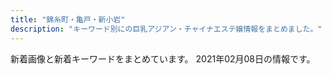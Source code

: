 ```yaml
---
title: "錦糸町・亀戸・新小岩"
description: "キーワード別にの巨乳アジアン・チャイナエステ嬢情報をまとめました。"
---
```


新着画像と新着キーワードをまとめています。
2021年02月08日の情報です。

<DmmAffiliateIns />
<KeywordTable
  shops={
    [
    {
        "station": "\u68ee\u4e0b\u99c5A4\u53e3",
        "img_links": [
            "http://ipidiw.com/relaxnomori/images/tt.jpg",
            "http://ipidiw.com/relaxnomori/user_data/00000019.jpg",
            "http://ipidiw.com/relaxnomori/user_data/00000020.jpg",
            "http://ipidiw.com/relaxnomori/images/tp.png",
            "http://ipidiw.com/relaxnomori/images/staff_t.jpg",
            "http://ipidiw.com/relaxnomori/images/news.jpg",
            "http://ipidiw.com/relaxnomori/images/rem.jpg",
            "http://ipidiw.com/relaxnomori/images/interior_t.jpg",
            "http://ipidiw.com/relaxnomori/user_data/00000018.jpg",
            "http://ipidiw.com/relaxnomori/user_data/00000017.jpg",
            "http://ipidiw.com/relaxnomori/images/interior.png",
            "http://ipidiw.com/relaxnomori/images/mobile.jpg"
        ],
        "url": "http://ipidiw.com/relaxnomori/",
        "name": "\u30ea\u30e9\u30c3\u30af\u30b9\u306e\u68ee",
        "keywords": {
            "86": 1,
            "90": 2,
            "93": 1
        }
    },
    {
        "station": "JR\u9326\u7cf8\u753a\u99c5\u5357\u53e3",
        "img_links": [
            "http://www.awawa-es.info/img/hjob.png",
            "http://www.awawa-es.info/p/4.jpg",
            "http://www.awawa-es.info/photo/202011/1604645058826879711.png",
            "http://www.awawa-es.info/photo/home/7151463551145.jpg",
            "http://www.awawa-es.info/img/h2.png",
            "http://www.awawa-es.info/img/images/sys_01.png",
            "http://www.awawa-es.info/img/acc.png",
            "http://www.awawa-es.info/img/images/sys_05.png",
            "http://www.awawa-es.info/img/bottom.jpg",
            "http://www.awawa-es.info/p/1.jpg",
            "http://www.awawa-es.info/photo/home/5241604645075.jpg",
            "http://www.awawa-es.info/img/i2.jpg",
            "http://www.awawa-es.info/img/images/sys_03.png",
            "http://www.awawa-es.info/img/hinfo.png",
            "http://www.awawa-es.info/photo/home/2391374197264.jpg",
            "http://www.awawa-es.info/p/cc.jpg",
            "http://www.awawa-es.info/p/aa.jpg",
            "http://www.awawa-es.info/img/h1.png",
            "http://www.awawa-es.info/photo/202002/1580956374749618033.jpg",
            "http://www.awawa-es.info/photo/home/3281580956380.jpg",
            "http://www.awawa-es.info/photo/201605/14635511391411412709.jpg",
            "http://www.awawa-es.info/img/return.png",
            "http://www.awawa-es.info/img/sd.png",
            "http://www.awawa-es.info/img/hsys.png",
            "http://www.awawa-es.info/img/h3.png",
            "http://www.awawa-es.info/photo/home/4051599894438.jpg",
            "http://www.awawa-es.info/img/s1.jpg",
            "http://www.awawa-es.info/img/images/sys_06.png",
            "http://www.awawa-es.info/img/tmp.jpg",
            "http://www.awawa-es.info/img/images/sys_02.png",
            "http://www.awawa-es.info/photo/home/4241374197436.jpg",
            "http://www.awawa-es.info/photo/201307/1374197215469380174.jpg",
            "http://www.awawa-es.info/img/rm.jpg",
            "http://www.awawa-es.info/photo/201307/13741973921454741938.jpg",
            "http://www.awawa-es.info/img/i1.jpg",
            "http://www.awawa-es.info/p/bb.jpg",
            "http://www.awawa-es.info/photo/202009/15998945321509738889.jpeg",
            "http://www.awawa-es.info/p/2.jpg",
            "http://www.awawa-es.info/photo/202009/15998944321424280736.jpeg",
            "http://www.awawa-es.info/img/hstaff.png",
            "http://www.awawa-es.info/img/images/sys_04.png",
            "http://www.awawa-es.info/img/s2.jpg",
            "http://www.awawa-es.info/p/3.jpg"
        ],
        "name": "\u3042\u308f\u308f",
        "keywords": {
            "85": 4,
            "89": 4,
            "87": 4,
            "C": 2,
            "D": 8
        },
        "url": "http://www.awawa-es.info/"
    },
    {
        "url": "http://y-rlx.net/",
        "name": "\u7f8e\u697d",
        "img_links": [
            "http://y-rlx.net/images/index_06.png",
            "http://y-rlx.net/girl/05.jpg",
            "http://y-rlx.net/girl/010a.jpg",
            "http://y-rlx.net/girl/03.jpg",
            "http://y-rlx.net/girl/01.jpg",
            "http://y-rlx.net/images/info.png",
            "http://y-rlx.net/images/rec_16.jpg",
            "http://y-rlx.net/girl/08.jpg",
            "http://y-rlx.net/images/acc_tit03.jpg",
            "http://y-rlx.net/girl/p01.jpg",
            "http://y-rlx.net/images/index_14.png",
            "http://y-rlx.net/images/02.png",
            "http://y-rlx.net/images/rec.jpg",
            "http://y-rlx.net/images/index_02.png",
            "http://y-rlx.net/girl/02.jpg",
            "http://y-rlx.net/images/index_09.jpg",
            "http://y-rlx.net/girl/09.jpg",
            "http://y-rlx.net/images/index_07.png",
            "http://y-rlx.net/images/01.png",
            "http://y-rlx.net/images/index_21.jpg",
            "http://y-rlx.net/images/index_13.jpg",
            "http://y-rlx.net/girl/07a.jpg",
            "http://y-rlx.net/girl/07.jpg",
            "http://y-rlx.net/girl/09a.jpg",
            "http://y-rlx.net/images/index_08.jpg",
            "http://y-rlx.net/images/03.png",
            "http://y-rlx.net/images/index_23.jpg",
            "http://y-rlx.net/girl/010.jpg",
            "http://y-rlx.net/girl/05a.jpg",
            "http://y-rlx.net/images/rex_16.jpg",
            "http://y-rlx.net/images/acc_tit01.jpg",
            "http://y-rlx.net/images/sys_16.jpg",
            "http://y-rlx.net/images/acc_16.jpg",
            "http://y-rlx.net/girl/03a.jpg",
            "http://y-rlx.net/images/line.jpg",
            "http://y-rlx.net/images/index_11.jpg",
            "http://y-rlx.net/images/index_10.jpg",
            "http://y-rlx.net/girl/00.jpg",
            "http://y-rlx.net/girl/06.jpg",
            "http://y-rlx.net/images/sys.jpg",
            "http://y-rlx.net/images/index_12.jpg",
            "http://y-rlx.net/images/index_19.png",
            "http://y-rlx.net/images/index_04.png",
            "http://y-rlx.net/images/staff_16.jpg",
            "http://y-rlx.net/images/acc_tit.jpg",
            "http://y-rlx.net/images/index_16.png"
        ],
        "keywords": {
            "89": 1,
            "87": 1,
            "92": 1,
            "90": 1,
            "85": 1,
            "95": 2,
            "86": 2
        },
        "station": "JR\u65b0\u5c0f\u5ca9\u99c5\u5357\u53e3"
    },
    {
        "url": "http://nanaesute.pw/",
        "station": "JR\u9326\u7cf8\u753a\u99c5",
        "name": "\u306a\u306a",
        "img_links": [
            "http://nanaesute.pw/images/g3.jpg",
            "http://nanaesute.pw/images/top_bn2.jpg",
            "http://nanaesute.pw/images/top.png",
            "http://nanaesute.pw/images/top_bn1.jpg",
            "http://nanaesute.pw/images/g1.jpg",
            "http://nanaesute.pw/images/side3.png",
            "http://nanaesute.pw/images/flash1.jpg",
            "http://nanaesute.pw/images/flash.jpg"
        ],
        "keywords": {
            "C": 7
        }
    },
    {
        "name": "Angel\u2019s Smile",
        "keywords": {},
        "station": "JR\u5c0f\u5ca9\u99c5\u5357\u53e3",
        "img_links": [
            "http://www.hu-wa.work/img/kaori1.jpg",
            "http://www.hu-wa.work/images/4.png",
            "http://www.hu-wa.work/staff/yuna.jpg",
            "http://www.hu-wa.work/images/6.png",
            "http://www.hu-wa.work/staff/ayumi.jpg",
            "http://www.hu-wa.work/staff/maya.jpg",
            "http://www.hu-wa.work/img/maya1.jpg",
            "http://www.hu-wa.work/images/tel.jpg",
            "http://www.hu-wa.work/images/head.jpg",
            "http://www.hu-wa.work/images/staff_t.jpg",
            "http://www.hu-wa.work/images/sys.png",
            "http://www.hu-wa.work/staff/kaori.jpg",
            "http://www.hu-wa.work/images/3.png",
            "http://www.hu-wa.work/img/ayumi1.jpg",
            "http://www.hu-wa.work/images/int1.png",
            "http://www.hu-wa.work/staff/miki.jpg",
            "http://www.hu-wa.work/images/2.png",
            "http://www.hu-wa.work/images/news.png",
            "http://www.hu-wa.work/images/ta.jpg",
            "http://www.hu-wa.work/images/int2.png",
            "http://www.hu-wa.work/img/miki1.jpg",
            "http://www.hu-wa.work/images/5.png",
            "http://www.hu-wa.work/img/yuna1.jpg",
            "http://www.hu-wa.work/images/interior_t.jpg",
            "http://www.hu-wa.work/images/1.png",
            "http://www.hu-wa.work/images/s1.png",
            "http://www.hu-wa.work/staff/miho.jpg",
            "http://www.hu-wa.work/img/miho1.jpg"
        ],
        "url": "http://www.hu-wa.work/"
    },
    {
        "url": "http://www.o-miyabi.com/",
        "img_links": [
            "http://www.o-miyabi.com/s/uploads/03.jpg",
            "http://www.o-miyabi.com/s/uploads/06.jpg",
            "http://www.o-miyabi.com/s/image/nav_top.png",
            "http://www.o-miyabi.com/images/index_09.jpg",
            "http://www.o-miyabi.com/images/upload/thumb/04d21d82d11bc049.jpg",
            "http://www.o-miyabi.com/s/image/nav_manga.png",
            "http://www.o-miyabi.com/images/index_18.jpg",
            "http://www.o-miyabi.com/images/upload/thumb/1a8371be7358f1df.jpg",
            "http://www.o-miyabi.com/images/index_10.jpg",
            "http://www.o-miyabi.com/images/index_07.jpg",
            "http://www.o-miyabi.com/images/upload/thumb/0dc07af1006255fa.jpg",
            "http://www.o-miyabi.com/images/upload/thumb/51d074f8f9cdb905.jpg",
            "http://www.o-miyabi.com/images/rec_09.jpg",
            "http://www.o-miyabi.com/s/images/pc.png",
            "http://www.o-miyabi.com/s/images/iphone.png",
            "http://www.o-miyabi.com/s/uploads/08.jpg",
            "http://www.o-miyabi.com/s/uploads/04.jpg",
            "http://www.o-miyabi.com/images/rec.jpg",
            "http://www.o-miyabi.com/s/images/slider/1.jpg",
            "http://www.o-miyabi.com/s/images/slider/next.png",
            "http://www.o-miyabi.com/images/upload/thumb/57af63e7ff71466b.jpg",
            "http://www.o-miyabi.com/images/index_14.jpg",
            "http://www.o-miyabi.com/images/index_16.jpg",
            "http://www.o-miyabi.com/s/image/nav_cast.png",
            "http://www.o-miyabi.com/s/images/service_07.png",
            "http://www.o-miyabi.com/s/images/service_01.png",
            "http://www.o-miyabi.com/s/images/t3.jpg",
            "http://www.o-miyabi.com/images/info.jpg",
            "http://www.o-miyabi.com/images/info_09.jpg",
            "http://www.o-miyabi.com/s/uploads/07.jpg",
            "http://www.o-miyabi.com/images/index_03.jpg",
            "http://www.o-miyabi.com/images/index_05.jpg",
            "http://www.o-miyabi.com/s/image/nav_sys.png",
            "http://www.o-miyabi.com/images/upload/thumb/6fceb6aef71115ac.jpg",
            "http://www.o-miyabi.com/s/image/nav_topics.png",
            "http://www.o-miyabi.com/images/upload/thumb/e12bb065f2380463.jpg",
            "http://www.o-miyabi.com/images/upload/thumb/301c9a35b11a384f.jpg",
            "http://www.o-miyabi.com/s/images/slider/prev.png",
            "http://www.o-miyabi.com/s/uploads/01.jpg",
            "http://www.o-miyabi.com/s/uploads/02.jpg",
            "http://www.o-miyabi.com/images/upload/thumb/db15ea2226867103.jpg",
            "http://www.o-miyabi.com/s/images/top_2.jpg",
            "http://www.o-miyabi.com/images/info_02.jpg",
            "http://www.o-miyabi.com/images/index_01.jpg",
            "http://www.o-miyabi.com/images/upload/thumb/6d7987cae648e809.jpg",
            "http://www.o-miyabi.com/images/upload/thumb/928147996b3538a2.jpg",
            "http://www.o-miyabi.com/girl/01.jpg",
            "http://www.o-miyabi.com/images/staff_09.jpg",
            "http://www.o-miyabi.com/s/images/slider/2.jpg",
            "http://www.o-miyabi.com/images/index_02.jpg",
            "http://www.o-miyabi.com/images/index_19.jpg",
            "http://www.o-miyabi.com/images/index_04.jpg",
            "http://www.o-miyabi.com/s/images/okubokomachi.jpg",
            "http://www.o-miyabi.com/images/upload/thumb/7713de024ddc43e7.jpg",
            "http://www.o-miyabi.com/s/images/service_03.png",
            "http://www.o-miyabi.com/images/upload/thumb/0981f77ac0a1e07f.jpg",
            "http://www.o-miyabi.com/s/images/t2.jpg",
            "http://www.o-miyabi.com/images/upload/thumb/72ffa1fb925d394b.jpg",
            "http://www.o-miyabi.com/s/images/t1.jpg",
            "http://www.o-miyabi.com/s/image/nav_hotel.png",
            "http://www.o-miyabi.com/images/movie_09.jpg",
            "http://www.o-miyabi.com/s/images/slider/3.jpg",
            "http://www.o-miyabi.com/images/index_13.jpg",
            "http://www.o-miyabi.com/s/images/tel.png",
            "http://www.o-miyabi.com/images/index_06.jpg"
        ],
        "keywords": {
            "C": 12,
            "85": 4,
            "86": 2,
            "98": 2,
            "D": 4,
            "H": 2,
            "89": 6,
            "84": 2
        },
        "station": "JR\u65b0\u5c0f\u5ca9\u99c5\u5357\u53e3",
        "name": "\u96c5\u82b3"
    },
    {
        "url": "http://k-akasuri.xyz/",
        "station": "JR\u4e80\u6238\u99c5\u5317\u53e3",
        "img_links": [
            "http://k-akasuri.xyz/images/sys_10.jpg",
            "http://k-akasuri.xyz/images/rec_10.jpg",
            "http://k-akasuri.xyz/girl/00.jpg",
            "http://k-akasuri.xyz/girl/03.jpg",
            "http://k-akasuri.xyz/images/index_05.jpg",
            "http://k-akasuri.xyz/images/index_02.jpg",
            "http://k-akasuri.xyz/images/index_07.jpg",
            "http://k-akasuri.xyz/girl/04.jpg",
            "http://k-akasuri.xyz/images/nei_13.jpg",
            "http://k-akasuri.xyz/girl/02.jpg",
            "http://k-akasuri.xyz/images/line.jpg",
            "http://k-akasuri.xyz/images/index_01.jpg",
            "http://k-akasuri.xyz/images/acc_10.jpg",
            "http://k-akasuri.xyz/images/index_09.jpg",
            "http://k-akasuri.xyz/images/index_13.jpg",
            "http://k-akasuri.xyz/images/sys.jpg",
            "http://k-akasuri.xyz/images/info_10.jpg",
            "http://k-akasuri.xyz/images/index_04.jpg",
            "http://k-akasuri.xyz/images/staff_10.jpg",
            "http://k-akasuri.xyz/images/index_08.jpg",
            "http://k-akasuri.xyz/girl/01.jpg",
            "http://k-akasuri.xyz/images/index_06.jpg",
            "http://k-akasuri.xyz/images/index_03.jpg",
            "http://k-akasuri.xyz/images/acc_11.jpg",
            "http://k-akasuri.xyz/images/rec.jpg"
        ],
        "name": "\u97d3\u56fd\u30a2\u30ab\u30b9\u30ea",
        "keywords": {
            "C": 1,
            "89": 1,
            "87": 1,
            "D": 3,
            "88": 2
        }
    },
    {
        "url": "http://yukinosakura.tyo.cm/",
        "name": "\u685c\u82b1",
        "img_links": [
            "http://yukinosakura.tyo.cm/images/mobile.jpg",
            "http://yukinosakura.a2.webnavi.work/upload/sites/72/2020/04/2020040708052353.jpg",
            "http://yukinosakura.a2.webnavi.work/upload/sites/72/2020/04/2020040708052456.jpg",
            "http://yukinosakura.tyo.cm/images/room4.jpg",
            "http://yukinosakura.a2.webnavi.work/upload/sites/72/2020/04/2020040708052434.jpg",
            "http://yukinosakura.tyo.cm/images/room2.jpg",
            "http://yukinosakura.tyo.cm/images/room3.jpg",
            "http://yukinosakura.tyo.cm/images/s_shedule.jpg",
            "http://yukinosakura.tyo.cm/images/room1.jpg",
            "http://yukinosakura.tyo.cm/images/top.jpg",
            "http://yukinosakura.tyo.cm/images/s_staff.jpg",
            "http://yukinosakura.tyo.cm/images/s_news.jpg",
            "http://yukinosakura.a2.webnavi.work/upload/sites/72/2020/04/2020040708052241.jpg",
            "http://yukinosakura.a2.webnavi.work/upload/sites/72/2020/04/2020040708052118.jpg"
        ],
        "station": "JR\u4e80\u6238\u99c5\u5317\u53e3",
        "keywords": {
            "83": 6,
            "D": 24,
            "85": 12,
            "C": 18,
            "86": 12
        }
    },
    {
        "url": "http://aria.tokyo-relaxtime.asia/",
        "station": "JR\u5c0f\u5ca9\u99c5\u5317\u53e3",
        "name": "Aria\uff5e\u30a2\u30ea\u30a2\uff5e",
        "img_links": [
            "http://aria.tokyo-relaxtime.asia/img/cast/nana-02.jpg",
            "http://aria.tokyo-relaxtime.asia/img/cast/rina-01.jpg",
            "http://aria.tokyo-relaxtime.asia/img/cast/yuri-04.jpg",
            "http://aria.tokyo-relaxtime.asia/img/cast/risa-02.jpg",
            "http://aria.tokyo-relaxtime.asia/img/cast/yumi-01.jpg",
            "http://aria.tokyo-relaxtime.asia/img/cast/nana-03.jpg",
            "http://aria.tokyo-relaxtime.asia/img/cast/yuri-03.jpg",
            "http://aria.tokyo-relaxtime.asia/img/cast/yuri-01.jpg",
            "http://aria.tokyo-relaxtime.asia/img/cast/risa-01.jpg",
            "http://aria.tokyo-relaxtime.asia/img/cast/aki-01.jpg",
            "http://aria.tokyo-relaxtime.asia/img/slick/st-5.jpg",
            "http://aria.tokyo-relaxtime.asia/img/cast/yumi-04.jpg",
            "http://aria.tokyo-relaxtime.asia/img/slick/st-1.jpg",
            "http://aria.tokyo-relaxtime.asia/img/cast/aki-04.jpg",
            "http://aria.tokyo-relaxtime.asia/img/cast/miki-02.jpg",
            "http://aria.tokyo-relaxtime.asia/img/cast/apple-01.jpg",
            "http://aria.tokyo-relaxtime.asia/img/cast/aya-01.jpg",
            "http://aria.tokyo-relaxtime.asia/img/cast/rina-02.jpg",
            "http://aria.tokyo-relaxtime.asia/img/cast/coco-02.jpg",
            "http://aria.tokyo-relaxtime.asia/img/cast/nana-04.jpg",
            "http://aria.tokyo-relaxtime.asia/img/cast/aki-02.jpg",
            "http://aria.tokyo-relaxtime.asia/img/cast/rina-04.jpg",
            "http://aria.tokyo-relaxtime.asia/img/cast/coco-03.jpg",
            "http://aria.tokyo-relaxtime.asia/img/slick/st-3.jpg",
            "http://aria.tokyo-relaxtime.asia/img/cast/coco-04.jpg",
            "http://aria.tokyo-relaxtime.asia/img/slick/st-4.jpg",
            "http://aria.tokyo-relaxtime.asia/img/cast/apple-04.jpg",
            "http://aria.tokyo-relaxtime.asia/img/cast/risa-03.jpg",
            "http://aria.tokyo-relaxtime.asia/img/cast/miki-03.jpg",
            "http://aria.tokyo-relaxtime.asia/img/cast/aki-03.jpg",
            "http://aria.tokyo-relaxtime.asia/img/cast/yaya-04.jpg",
            "http://aria.tokyo-relaxtime.asia/img/cast/aya-04.jpg",
            "http://aria.tokyo-relaxtime.asia/img/cast/apple-02.jpg",
            "http://aria.tokyo-relaxtime.asia/img/cast/miki-04.jpg",
            "http://aria.tokyo-relaxtime.asia/img/cast/yaya-01.jpg",
            "http://aria.tokyo-relaxtime.asia/img/cast/yaya-03.jpg",
            "http://aria.tokyo-relaxtime.asia/img/cast/aya-02.jpg",
            "http://aria.tokyo-relaxtime.asia/img/cast/aya-03.jpg",
            "http://aria.tokyo-relaxtime.asia/img/cast/coco-01.jpg",
            "http://aria.tokyo-relaxtime.asia/img/slick/st-2.jpg",
            "http://aria.tokyo-relaxtime.asia/img/cast/apple-03.jpg",
            "http://aria.tokyo-relaxtime.asia/img/cast/nana-01.jpg",
            "http://aria.tokyo-relaxtime.asia/img/cast/miki-01.jpg",
            "http://aria.tokyo-relaxtime.asia/img/cast/yumi-02.jpg",
            "http://aria.tokyo-relaxtime.asia/img/cast/yumi-03.jpg",
            "http://aria.tokyo-relaxtime.asia/img/cast/risa-04.jpg",
            "http://aria.tokyo-relaxtime.asia/img/cast/rina-03.jpg",
            "http://aria.tokyo-relaxtime.asia/img/cast/yaya-02.jpg",
            "http://aria.tokyo-relaxtime.asia/img/interior/lobby-1.jpg",
            "http://aria.tokyo-relaxtime.asia/img/interior/corridor-1.jpg"
        ],
        "keywords": {}
    },
    {
        "url": "http://mirage.sweet-relaxation.com/",
        "keywords": {},
        "station": "JR\u4e80\u6238\u99c5\u6771\u53e3",
        "img_links": [
            "http://mirage.sweet-relaxation.com/img/cast/eri-03.jpg",
            "http://mirage.sweet-relaxation.com/img/cast/miya-01.jpg",
            "http://mirage.sweet-relaxation.com/img/cast/nina-02.jpg",
            "http://mirage.sweet-relaxation.com/img/cast/eri-02.jpg",
            "http://mirage.sweet-relaxation.com/img/cast/key-01.jpg",
            "http://mirage.sweet-relaxation.com/img/cast/eri-01.jpg",
            "http://mirage.sweet-relaxation.com/img/cast/olive-01.jpg",
            "http://mirage.sweet-relaxation.com/img/cast/yaya-03.jpg",
            "http://mirage.sweet-relaxation.com/img/cast/miya-02.jpg",
            "http://mirage.sweet-relaxation.com/img/cast/ran-02.jpg",
            "http://mirage.sweet-relaxation.com/img/cast/nanar-02.jpg",
            "http://mirage.sweet-relaxation.com/img/cast/yaya-02.jpg",
            "http://mirage.sweet-relaxation.com/img/cast/ran-03.jpg",
            "http://mirage.sweet-relaxation.com/img/cast/yumi-02.jpg",
            "http://mirage.sweet-relaxation.com/img/cast/yumi-03.jpg",
            "http://mirage.sweet-relaxation.com/img/cast/olive-03.jpg",
            "http://mirage.sweet-relaxation.com/img/cast/yaya-01.jpg",
            "http://mirage.sweet-relaxation.com/img/cast/miya-03.jpg",
            "http://mirage.sweet-relaxation.com/img/cast/nanar-03.jpg",
            "http://mirage.sweet-relaxation.com/img/cast/yumi-01.jpg",
            "http://mirage.sweet-relaxation.com/img/cast/nina-01.jpg",
            "http://mirage.sweet-relaxation.com/img/cast/nanar-01.jpg",
            "http://mirage.sweet-relaxation.com/img/cast/olive-02.jpg",
            "http://mirage.sweet-relaxation.com/img/cast/nina-03.jpg",
            "http://mirage.sweet-relaxation.com/img/cast/ran-01.jpg",
            "http://mirage.sweet-relaxation.com/img/cast/key-02.jpg",
            "http://mirage.sweet-relaxation.com/img/cast/key-03.jpg",
            "http://mirage.sweet-relaxation.com/img/interior/corridor-1.jpg"
        ],
        "name": "Mirage\uff5e\u30df\u30e9\u30fc\u30b8\u30e5\uff5e"
    },
    {
        "station": "JR\u4e80\u6238\u99c5\u6771\u53e3",
        "url": "http://miyabi-aroma.xyz/",
        "img_links": [
            "http://miyabi-aroma.xyz/images/nav/nav-staff.jpg",
            "http://miyabi-aroma.xyz/images/index-rose_07.png",
            "http://miyabi-aroma.xyz/images/staff/3/kiki2.jpg",
            "http://miyabi-aroma.xyz/images/staff/3/rina.jpg",
            "http://miyabi-aroma.xyz/images/3/1.jpg",
            "http://miyabi-aroma.xyz/images/staff/3/yami.jpg",
            "http://miyabi-aroma.xyz/images/index-rose_04.png",
            "http://miyabi-aroma.xyz/images/index-rose_09.png",
            "http://miyabi-aroma.xyz/images/staff/3/yaya1.jpg",
            "http://miyabi-aroma.xyz/images/index-rose_13.png",
            "http://miyabi-aroma.xyz/images/staff/3/kiki.jpg",
            "http://miyabi-aroma.xyz/images/staff/3/miya2.jpg",
            "http://miyabi-aroma.xyz/images/nav/nav-job.jpg",
            "http://miyabi-aroma.xyz/images/nav/nav-sys.jpg",
            "http://miyabi-aroma.xyz/images/1801706901.jpg",
            "http://miyabi-aroma.xyz/images/nav/nav-info.jpg",
            "http://miyabi-aroma.xyz/images/staff/3/ami2.jpg",
            "http://miyabi-aroma.xyz/images/3/2.jpg",
            "http://miyabi-aroma.xyz/images/staff/3/miya.jpg",
            "http://miyabi-aroma.xyz/images/shishu/se1.jpg",
            "http://miyabi-aroma.xyz/images/staff/3/yaya2.jpg",
            "http://miyabi-aroma.xyz/images/11.png",
            "http://miyabi-aroma.xyz/images/staff/3/ami.jpg",
            "http://miyabi-aroma.xyz/images/staff/3/rina2.jpg",
            "http://miyabi-aroma.xyz/images/index-rose_02.png",
            "http://miyabi-aroma.xyz/images/shishu/se2.jpg"
        ],
        "keywords": {
            "C": 7
        },
        "name": "\u685c"
    },
    {
        "name": "\u30de\u30ea\u30a2\u30d9\u30fc\u30e9",
        "url": "http://mariabella.ies.fun/",
        "img_links": [
            "http://mariabella.ies.fun/photos/sites/45/2020/01/2020012420100278.jpeg",
            "http://mariabella.ies.fun/images/r05.jpg",
            "http://mariabella.ies.fun/images/pick.jpg",
            "http://mariabella.ies.fun/images/ac2.jpg",
            "http://mariabella.ies.fun/images/r03.jpg",
            "http://mariabella.ies.fun/images/mobile1.jpg",
            "http://mariabella.ies.fun/images/r01.jpg",
            "http://mariabella.ies.fun/images/r06.jpg",
            "http://mariabella.ies.fun/photos/sites/45/2019/09/2019091016323921.jpeg",
            "http://mariabella.ies.fun/images/r02.jpg",
            "http://mariabella.ies.fun/photos/sites/45/2019/09/2019092717170772.jpeg",
            "http://mariabella.ies.fun/images/info.jpg",
            "http://mariabella.ies.fun/images/s-staff.jpg",
            "http://mariabella.ies.fun/images/top.png",
            "http://mariabella.ies.fun/images/ac3.jpg",
            "http://mariabella.ies.fun/images/s-recriut.jpg",
            "http://mariabella.ies.fun/images/r09.jpg",
            "http://mariabella.ies.fun/images/ac1.jpg",
            "http://mariabella.ies.fun/images/r07.jpg",
            "http://mariabella.ies.fun/images/mobile.jpg",
            "http://mariabella.ies.fun/images/news.jpg",
            "http://mariabella.ies.fun/images/r04.jpg",
            "http://mariabella.ies.fun/photos/sites/45/2018/06/2018062706422857.jpg"
        ],
        "station": "JR\u5c0f\u5ca9\u99c5\u5317\u53e3",
        "keywords": {
            "E": 3,
            "\u30bb\u30af\u30b7\u30fc": 3
        }
    },
    {
        "name": "Lucky\uff5e\u30e9\u30c3\u30ad\u30fc\uff5e",
        "img_links": [
            "http://www.es-raku.link/images/r1.jpg",
            "http://www.es-raku.link/images/line.png",
            "http://www.es-raku.link/images/8.jpg",
            "http://www.es-raku.link/images/menu/staff.png",
            "http://www.es-raku.link/staff/mai.jpg",
            "http://www.es-raku.link/images/r2.jpg",
            "http://www.es-raku.link/staff/ayaka.jpg",
            "http://www.es-raku.link/img/yuki1.jpg",
            "http://www.es-raku.link/images/staff_t.png",
            "http://www.es-raku.link/images/6.jpg",
            "http://www.es-raku.link/staff/riri.jpg",
            "http://www.es-raku.link/images/sys1.jpg",
            "http://www.es-raku.link/img/mai1.jpg",
            "http://www.es-raku.link/images/9.jpg",
            "http://www.es-raku.link/images/head.png",
            "http://www.es-raku.link/staff/kaori.jpg",
            "http://www.es-raku.link/images/1.jpg",
            "http://www.es-raku.link/img/riri1.jpg",
            "http://www.es-raku.link/images/2.jpg",
            "http://www.es-raku.link/images/news.jpg",
            "http://www.es-raku.link/images/int1.png",
            "http://www.es-raku.link/images/3.jpg",
            "http://www.es-raku.link/staff/ruru.jpg",
            "http://www.es-raku.link/images/rtel.jpg",
            "http://www.es-raku.link/img/ayaka1.jpg",
            "http://www.es-raku.link/images/menu/interior.png",
            "http://www.es-raku.link/img/ruru1.jpg",
            "http://www.es-raku.link/images/list.jpg",
            "http://www.es-raku.link/img/lucky1.jpg",
            "http://www.es-raku.link/images/mobile.jpg",
            "http://www.es-raku.link/images/menu/top.png",
            "http://www.es-raku.link/images/7.jpg",
            "http://www.es-raku.link/img/kaori1.jpg",
            "http://www.es-raku.link/images/int2.png",
            "http://www.es-raku.link/staff/yuki.jpg",
            "http://www.es-raku.link/images/interior_t.png",
            "http://www.es-raku.link/images/tel.jpg",
            "http://www.es-raku.link/staff/lucky.jpg"
        ],
        "url": "http://www.es-raku.link/",
        "keywords": {},
        "station": "JR\u9326\u7cf8\u753a\u99c5\u5357\u53e3"
    },
    {
        "keywords": {
            "89": 2,
            "D": 16,
            "88": 1,
            "86": 13
        },
        "station": "JR\u5c0f\u5ca9\u99c5\u5317\u53e3",
        "name": "\u3086\u304d",
        "url": "http://www.sh-yuki.work/",
        "img_links": [
            "http://www.sh-yuki.work/images/room4.jpg",
            "http://www.sh-yuki.work/uploads/200618/1-20061Q633094V.jpg",
            "http://www.sh-yuki.work/uploads/191221/1-191221111A3123.jpg",
            "http://www.sh-yuki.work/uploads/191202/1-191202154021200.jpg",
            "http://www.sh-yuki.work/uploads/190105/1-1Z1051440193X.jpg",
            "http://www.sh-yuki.work/uploads/200218/1-20021Q359301Q.jpg",
            "http://www.sh-yuki.work/images/nbj2.jpg",
            "http://www.sh-yuki.work/uploads/191006/1-191006105IM24.jpg",
            "http://www.sh-yuki.work/uploads/200620/1-20062015425B54.jpg",
            "http://www.sh-yuki.work/uploads/200620/1-200620154311K4.jpg",
            "http://www.sh-yuki.work/uploads/200110/1-20011013245Y49.jpg",
            "http://www.sh-yuki.work/images/room1.jpg",
            "http://www.sh-yuki.work/uploads/200618/1-20061Q6342Y06.jpg",
            "http://www.sh-yuki.work/uploads/190105/1-1Z105143940E6.jpg",
            "http://www.sh-yuki.work/uploads/191028/1-19102Q03S5a4.jpg",
            "http://www.sh-yuki.work/uploads/200713/1-200G3125135C2.jpg",
            "http://www.sh-yuki.work/uploads/190105/1-1Z105143921224.jpg",
            "http://www.sh-yuki.work/uploads/201215/1-201215145200113.jpg",
            "http://www.sh-yuki.work/images/end.png",
            "http://www.sh-yuki.work/uploads/200127/1-20012G02404310.jpg",
            "http://www.sh-yuki.work/uploads/191104/1-1911041I124915.jpg",
            "http://www.sh-yuki.work/images/1.jpg",
            "http://www.sh-yuki.work/images/room3.jpg",
            "http://www.sh-yuki.work/uploads/190110/1-1Z110093529363.png",
            "http://www.sh-yuki.work/uploads/191227/1-19122F94110460.jpg",
            "http://www.sh-yuki.work/uploads/191021/1-19102116361I39.jpg",
            "http://www.sh-yuki.work/uploads/201214/1-20121416231WV.jpg",
            "http://www.sh-yuki.work/images/lanmu5.jpg",
            "http://www.sh-yuki.work/uploads/201215/1-201215145153M4.jpg",
            "http://www.sh-yuki.work/uploads/200218/1-20021Q3591A57.jpg",
            "http://www.sh-yuki.work/uploads/191006/1-191006105P61Z.jpg",
            "http://www.sh-yuki.work/uploads/200713/1-200G3110344421.jpg",
            "http://www.sh-yuki.work/images/room2.jpg",
            "http://www.sh-yuki.work/uploads/201214/1-201214162100347.jpg",
            "http://www.sh-yuki.work/images/lanmu3.jpg",
            "http://www.sh-yuki.work/uploads/191227/1-19122F93911958.jpg",
            "http://www.sh-yuki.work/images/top.png",
            "http://www.sh-yuki.work/images/mobile.jpg",
            "http://www.sh-yuki.work/images/lanmu2.jpg",
            "http://www.sh-yuki.work/images/s_news.jpg",
            "http://www.sh-yuki.work/uploads/190105/1-1Z105143R9539.jpg",
            "http://www.sh-yuki.work/images/lanmu4.jpg",
            "http://www.sh-yuki.work/images/s_staff.jpg"
        ]
    },
    {
        "name": "\u3082\u307f\u3058",
        "url": "http://momiji.me-es.com/",
        "station": "JR\u65b0\u5c0f\u5ca9\u99c5\u5317\u53e3",
        "keywords": {
            "89": 10,
            "D": 10,
            "86": 6,
            "E": 8,
            "C": 6,
            "83": 2,
            "84": 2,
            "90": 2,
            "87": 6,
            "85": 4,
            "88": 6
        },
        "img_links": [
            "http://momiji.me-es.com/girl/08.jpg",
            "http://momiji.me-es.com/girl/01.jpg",
            "http://momiji.me-es.com/girl/016.jpg",
            "http://momiji.me-es.com/girl/03.jpg",
            "http://momiji.me-es.com/girl/014.jpg",
            "http://momiji.me-es.com/images/index_05.jpg",
            "http://momiji.me-es.com/images/01.jpg",
            "http://momiji.me-es.com/images/index_12.jpg",
            "http://momiji.me-es.com/girl/015.jpg",
            "http://momiji.me-es.com/images/index_03.jpg",
            "http://momiji.me-es.com/images/index_14.jpg",
            "http://momiji.me-es.com/girl/04.jpg",
            "http://momiji.me-es.com/girl/013.jpg",
            "http://momiji.me-es.com/images/index_09.jpg",
            "http://momiji.me-es.com/girl/010a.jpg",
            "http://momiji.me-es.com/images/index_06.jpg",
            "http://momiji.me-es.com/girl/017.jpg",
            "http://momiji.me-es.com/girl/015a.jpg",
            "http://momiji.me-es.com/girl/06a.jpg",
            "http://momiji.me-es.com/girl/05.jpg",
            "http://momiji.me-es.com/girl/09.jpg",
            "http://momiji.me-es.com/girl/019.jpg",
            "http://momiji.me-es.com/images/info.png",
            "http://momiji.me-es.com/images/index_01.jpg",
            "http://momiji.me-es.com/girl/011.jpg",
            "http://momiji.me-es.com/girl/010.jpg",
            "http://momiji.me-es.com/girl/06.jpg",
            "http://momiji.me-es.com/images/assecc.jpg",
            "http://momiji.me-es.com/girl/016a.jpg",
            "http://momiji.me-es.com/images/staff.png",
            "http://momiji.me-es.com/girl/05a.jpg",
            "http://momiji.me-es.com/images/info.jpg",
            "http://momiji.me-es.com/images/index_13.jpg",
            "http://momiji.me-es.com/girl/012.jpg",
            "http://momiji.me-es.com/girl/08a.jpg",
            "http://momiji.me-es.com/girl/02.jpg",
            "http://momiji.me-es.com/girl/07a.jpg",
            "http://momiji.me-es.com/girl/00.jpg",
            "http://momiji.me-es.com/girl/018.jpg",
            "http://momiji.me-es.com/images/02.jpg",
            "http://momiji.me-es.com/images/index_07.jpg",
            "http://momiji.me-es.com/girl/011a.jpg",
            "http://momiji.me-es.com/girl/014a.jpg",
            "http://momiji.me-es.com/girl/07.jpg",
            "http://momiji.me-es.com/images/index_08.jpg",
            "http://momiji.me-es.com/images/index_04.jpg"
        ]
    },
    {
        "img_links": [
            "http://kameido.info/images/r4.jpg",
            "http://kameido.info/images/mobile.png",
            "http://kameido.info/images/r1.jpg",
            "http://kameido.info/images/top.jpg",
            "http://kameido.info/images/2.jpg",
            "http://kameido.info/images/6.jpg",
            "http://kameido.info/images/r2.jpg",
            "http://kameido.info/images/5.jpg",
            "http://kameido.info/images/r3.jpg",
            "http://kameido.info/images/1.jpg",
            "http://kameido.info/images/3.jpg",
            "http://kameido.info/images/4.jpg",
            "http://kameido.info/images/new1.jpg",
            "http://kameido.info/images/g0.jpg"
        ],
        "name": "\u604b\u4eba",
        "url": "http://kameido.info/",
        "keywords": {
            "C": 15
        },
        "station": "JR\u4e80\u6238\u99c5\u5317\u53e3"
    },
    {
        "img_links": [
            "http://sentsubaki.asia/img/coupon_special.png",
            "http://sentsubaki.asia/img/interior/lobby-1.jpg",
            "http://sentsubaki.asia/img/cast/you-03.jpg",
            "http://sentsubaki.asia/img/head_tel.png",
            "http://sentsubaki.asia/img/cast/yuyu-04.jpg",
            "http://sentsubaki.asia/img/btn_interior.png",
            "http://sentsubaki.asia/img/interior/lobby-2.jpg",
            "http://sentsubaki.asia/img/btn_cast.png",
            "http://sentsubaki.asia/img/cast/aya-04.jpg",
            "http://sentsubaki.asia/img/cast/you-02.jpg",
            "http://sentsubaki.asia/img/btn_top.png",
            "http://sentsubaki.asia/img/cast/nina-04.jpg",
            "http://sentsubaki.asia/img/cast/miki-03.jpg",
            "http://sentsubaki.asia/img/cast/yumi-03.jpg",
            "http://sentsubaki.asia/img/cast/yuyu-02.jpg",
            "http://sentsubaki.asia/img/cast/miki-02.jpg",
            "http://sentsubaki.asia/img/cast/aya-01.jpg",
            "http://sentsubaki.asia/img/cast/you-01.jpg",
            "http://sentsubaki.asia/img/cast/aya-03.jpg",
            "http://sentsubaki.asia/img/cast/miki-04.jpg",
            "http://sentsubaki.asia/img/cast/miki-01.jpg",
            "http://sentsubaki.asia/img/cast/nina-03.jpg",
            "http://sentsubaki.asia/img/cast/yumi-02.jpg",
            "http://sentsubaki.asia/img/cast/yuyu-01.jpg",
            "http://sentsubaki.asia/img/cast/yumi-04.jpg",
            "http://sentsubaki.asia/img/btn_twitter.png",
            "http://sentsubaki.asia/img/cast/you-04.jpg",
            "http://sentsubaki.asia/img/head_time.png"
        ],
        "station": "JR\u4e80\u6238\u99c5\u6771\u53e3",
        "url": "http://sentsubaki.asia/",
        "name": "\u5343\u693f",
        "keywords": {}
    },
    {
        "station": "JR\u5c0f\u5ca9\u99c5\u5357\u53e3",
        "keywords": {
            "C": 12,
            "\u30bb\u30af\u30b7\u30fc": 1
        },
        "name": "\u30d1\u30bf\u30e4",
        "url": "http://thaipataya.chm.jp/",
        "img_links": [
            "https://chm.jp/domains1/thaipataya/myimg/imgcom37840_sp.jpg",
            "https://chm.jp/domains1/thaipataya/myimg/imgcom37731_sp.png",
            "https://chm.jp/domains1/thaipataya/myimg/imgcom37737_sp.png",
            "https://chm.jp/domains1/thaipataya/myimg/imgcom37655_sp.jpg",
            "https://chm.jp/domains1/thaipataya/myimg/imgcom37666_sp.jpg",
            "https://chm.jp/domains1/thaipataya/myimg/imgcom37839_sp.jpg",
            "https://chm.jp/domains1/thaipataya/myimg/imgcom37177_sp.png",
            "https://chm.jp/domains1/thaipataya/myimg/imgcom37362_sp.png",
            "https://chm.jp/domains1/thaipataya/myimg/imgcom37738_sp.png",
            "https://chm.jp/domains1/thaipataya/myimg/imgcom37355_sp.jpg",
            "https://chm.jp/domains1/thaipataya/myimg/imgcom36577_sp.jpg",
            "https://chm.jp/domains1/thaipataya/myimg/imgcom36614_sp.jpg",
            "https://chm.jp/domains1/thaipataya/myimg/imgcom37728_sp.png",
            "https://chm.jp/domains1/thaipataya/myimg/imgcom37730_sp.png",
            "https://chm.jp/domains1/thaipataya/myimg/imgcom36648_sp.jpg",
            "https://chm.jp/domains1/thaipataya/myimg/imgcom37729_sp.png",
            "https://chm.jp/domains1/thaipataya/myimg/imgcom36603_sp.png",
            "https://chm.jp/domains1/thaipataya/myimg/imgcom37358_sp.jpg",
            "https://chm.jp/domains1/thaipataya/myimg/imgcom37669_sp.jpg",
            "https://chm.jp/domains1/thaipataya/myimg/imgcom36615_sp.png",
            "https://chm.jp/domains1/thaipataya/myimg/imgcom36613_sp.jpg",
            "https://chm.jp/domains1/thaipataya/myimg/imgcom36578_sp.jpg",
            "https://chm.jp/domains1/thaipataya/myimg/imgcom37725_sp.png",
            "https://chm.jp/domains1/thaipataya/myimg/imgcom37739_sp.png",
            "https://chm.jp/domains1/thaipataya/myimg/imgcom37663_sp.jpg",
            "https://chm.jp/domains1/thaipataya/myimg/imgcom36649_sp.png",
            "https://chm.jp/domains1/thaipataya/myimg/imgcom37734_sp.png",
            "https://chm.jp/domains1/thaipataya/myimg/imgcom37657_sp.jpg",
            "https://chm.jp/domains1/thaipataya/myimg/imgcom37740_sp.png",
            "https://chm.jp/domains1/thaipataya/myimg/imgcom37661_sp.png",
            "https://chm.jp/domains1/thaipataya/myimg/imgcom37727_sp.png",
            "https://chm.jp/domains1/thaipataya/myimg/imgcom36606_sp.jpg",
            "https://chm.jp/domains1/thaipataya/myimg/imgcom37789_sp.png",
            "https://chm.jp/domains1/thaipataya/myimg/imgcom37660_sp.png",
            "https://chm.jp/domains1/thaipataya/myimg/imgcom37668_sp.png",
            "https://chm.jp/domains1/thaipataya/myimg/imgcom37736_sp.png",
            "https://chm.jp/domains1/thaipataya/myimg/imgcom37667_sp.png",
            "https://chm.jp/domains1/thaipataya/myimg/imgcom37068_sp.png",
            "https://chm.jp/domains1/thaipataya/myimg/imgcom37172_sp.png",
            "https://chm.jp/domains1/thaipataya/myimg/imgcom36634_sp.jpg",
            "https://chm.jp/domains1/thaipataya/myimg/imgcom37357_sp.jpg",
            "https://chm.jp/sozai/0_4999/bn122_sp.png",
            "https://chm.jp/domains1/thaipataya/myimg/imgcom36607_sp.jpg",
            "https://chm.jp/domains1/thaipataya/myimg/imgcom37654_sp.jpg",
            "https://chm.jp/domains1/thaipataya/myimg/slideimg36560_sp.jpg",
            "https://chm.jp/domains1/thaipataya/myimg/slideimg36562_sp.jpg",
            "https://chm.jp/domains1/thaipataya/myimg/imgcom37658_sp.png",
            "https://chm.jp/domains1/thaipataya/myimg/imgcom37834_sp.jpg",
            "https://chm.jp/domains1/thaipataya/myimg/imgcom37732_sp.png",
            "https://chm.jp/domains1/thaipataya/myimg/imgcom37841_sp.jpg",
            "https://chm.jp/domains1/thaipataya/myimg/imgcom36566_sp.png",
            "https://chm.jp/domains1/thaipataya/myimg/imgcom37733_sp.png",
            "https://chm.jp/domains1/thaipataya/myimg/imgcom36604_sp.jpg",
            "https://chm.jp/domains1/thaipataya/myimg/imgcom36565_sp.jpg",
            "https://chm.jp/domains1/thaipataya/myimg/imgcom37656_sp.jpg",
            "https://chm.jp/domains1/thaipataya/myimg/imgcom37067_sp.png",
            "https://chm.jp/domains1/thaipataya/myimg/imgcom36579_sp.jpg",
            "http://chm.jp/img/linebutton_82x20.png",
            "https://chm.jp/domains1/thaipataya/myimg/imgcom36581_sp.jpg",
            "https://chm.jp/domains1/thaipataya/myimg/imgcom36635_sp.jpg",
            "https://chm.jp/domains1/thaipataya/myimg/imgcom36633_sp.jpg",
            "https://chm.jp/domains1/thaipataya/myimg/imgcom37174_sp.png",
            "https://chm.jp/domains1/thaipataya/myimg/imgcom37662_sp.png",
            "https://chm.jp/domains1/thaipataya/myimg/imgcom37653_sp.jpg",
            "https://chm.jp/domains1/thaipataya/myimg/slideimg36561_sp.jpg",
            "https://chm.jp/domains1/thaipataya/myimg/imgcom36618_sp.png",
            "https://chm.jp/domains1/thaipataya/myimg/imgcom37665_sp.jpg",
            "https://chm.jp/domains1/thaipataya/myimg/imgcom37726_sp.png",
            "https://chm.jp/domains1/thaipataya/myimg/imgcom36619_sp.jpg",
            "https://chm.jp/domains1/thaipataya/myimg/imgcom36582_sp.jpg",
            "https://chm.jp/domains1/thaipataya/myimg/imgcom37659_sp.png",
            "https://chm.jp/domains1/thaipataya/myimg/imgcom37833_sp.jpg",
            "https://chm.jp/domains1/thaipataya/myimg/imgcom36580_sp.jpg",
            "https://chm.jp/sozai/0_4999/bn112_sp.png",
            "https://chm.jp/domains1/thaipataya/myimg/imgcom37710_sp.jpg",
            "https://chm.jp/domains1/thaipataya/myimg/imgcom36567_sp.jpg",
            "https://chm.jp/domains1/thaipataya/myimg/imgcom37361_sp.png",
            "https://chm.jp/domains1/thaipataya/myimg/imgcom37356_sp.jpg",
            "https://chm.jp/domains1/thaipataya/myimg/imgcom36605_sp.jpg",
            "https://chm.jp/domains1/thaipataya/myimg/imgcom37664_sp.png"
        ]
    },
    {
        "img_links": [
            "http://es-koibito.work/_src/18546610/wechatimg5037.jpg",
            "http://mosaic.heteml.jp/es-koibito.work/5.jpg",
            "http://mosaic.heteml.jp/es-koibito.work/2.jpg",
            "http://es-koibito.work/_src/37016944/wechatimg2726.jpg",
            "http://es-koibito.work/_src/47079078/7251563932146_.pic_hd.jpg",
            "http://es-koibito.work/_src/18546577/sign.png",
            "http://es-koibito.work/_src/18546575/wechatimg2726.jpg",
            "http://es-koibito.work/_src/18546596/shift.jpg",
            "http://es-koibito.work/_src/18546604/staff12.jpg",
            "http://es-koibito.work/_src/37018722/img20191113104249545960.jpg",
            "http://es-koibito.work/_src/37889091/wechatimg2727.jpg",
            "http://es-koibito.work/_src/18546607/wechatimg2727.jpg",
            "http://mosaic.heteml.jp/es-koibito.work/3.jpg",
            "http://es-koibito.work/_src/47079081/7261563932146_.pic_hd.jpg",
            "http://es-koibito.work/_src/47079079/7271563932147_.pic_hd.jpg",
            "http://es-koibito.work/_src/47079080/7281563932147_.pic_hd.jpg",
            "http://es-koibito.work/_src/47079082/wechatimg62.jpg",
            "http://es-koibito.work/_src/18546595/shift.jpg",
            "http://es-koibito.work/_src/18546542/sign.png",
            "http://es-koibito.work/_src/18546593/shift.jpg",
            "http://es-koibito.work/_src/18546559/sign.png",
            "http://es-koibito.work/_src/18546853/mobile.png",
            "http://es-koibito.work/_src/37017017/wechatimg2746.jpg",
            "http://es-koibito.work/_src/18546585/sign.png",
            "http://es-koibito.work/_src/18546597/sign.png",
            "http://es-koibito.work/_src/37889089/wechatimg2746.jpg",
            "http://es-koibito.work/_src/18546552/staff12.jpg",
            "http://es-koibito.work/_src/18546567/sign.png",
            "http://es-koibito.work/_src/18546543/sign.png",
            "http://mosaic.heteml.jp/es-koibito.work/4.jpg",
            "http://mosaic.heteml.jp/es-koibito.work/1.jpg",
            "http://es-koibito.work/_src/18546594/shift.jpg",
            "http://es-koibito.work/_src/18546847/img20180614190233601852.jpg"
        ],
        "url": "http://es-koibito.work/",
        "keywords": {
            "85": 3,
            "89": 1,
            "C": 7,
            "86": 1
        },
        "name": "\u604b",
        "station": "JR\u9326\u7cf8\u753a\u99c5\u5357\u53e3"
    },
    {
        "name": "\u4e00\u6642",
        "station": "JR\u5c0f\u5ca9\u99c5\u5317\u53e3",
        "keywords": {
            "G": 9,
            "E": 18
        },
        "url": "http://biwert.xyz/",
        "img_links": [
            "http://biwert.xyz/uploads/201006/1-2010061A941445.jpg",
            "http://biwert.xyz/uploads/allimg/180620/1-1P620101640O8.png",
            "http://biwert.xyz/uploads/180620/1-1P62010193X63.jpg",
            "http://biwert.xyz/uploads/201003/1-2010031G3421X.jpg",
            "http://biwert.xyz/uploads/allimg/180620/1-1P6201013133b.jpg",
            "http://biwert.xyz/uploads/201003/1-2010031G35C32.jpg",
            "http://biwert.xyz/templets/default/picture/staff_t.jpg",
            "http://biwert.xyz/templets/default/picture/news.jpg",
            "http://biwert.xyz/images/1-1P621101232H4.png",
            "http://biwert.xyz/templets/default/picture/interior_t.jpg",
            "http://biwert.xyz/templets/default/picture/rec1.png",
            "http://biwert.xyz/uploads/201109/1-201109141105216.jpg",
            "http://biwert.xyz/templets/default/picture/head.jpg",
            "http://biwert.xyz/uploads/180620/1-1P62010154K00.png",
            "http://biwert.xyz/uploads/201006/1-2010061F032C0.jpg",
            "http://biwert.xyz/uploads/201003/1-2010031G432629.jpg",
            "http://biwert.xyz/uploads/180620/1-1P620101629244.png",
            "http://biwert.xyz/uploads/201007/1-20100G4464b26.jpg",
            "http://biwert.xyz/uploads/201003/1-2010031G415110.jpg"
        ]
    },
    {
        "name": "Remoon",
        "keywords": {},
        "station": "JR\u4e80\u6238\u99c5\u6771\u53e3",
        "img_links": [
            "http://yousei.xyz/images/top.png",
            "http://yousei.xyz/images/r4.jpg",
            "http://yousei.xyz/images/r1.jpg",
            "http://yousei.xyz/images/recuit.jpg",
            "http://yousei.xyz/images/g3.jpg",
            "http://yousei.xyz/images/g6.jpg",
            "http://yousei.xyz/images/g1.jpg",
            "http://yousei.xyz/images/g5.jpg",
            "http://yousei.xyz/images/g2.jpg",
            "http://yousei.xyz/images/r2.jpg",
            "http://yousei.xyz/images/r3.jpg",
            "http://yousei.xyz/images/g4.jpg"
        ],
        "url": "http://yousei.xyz/"
    },
    {
        "url": "http://cherry-esthe.com/",
        "name": "Cherry",
        "keywords": {},
        "station": "JR\u9326\u7cf8\u753a\u99c5\u5357\u53e3",
        "img_links": [
            "http://dccompanyqoo10.cafe24.com/tiffany/images/store/store.png",
            "http://dccompanyqoo10.cafe24.com/tiffany/images/top/store_bg.png",
            "http://dccompanyqoo10.cafe24.com/tiffany/images/common/header.png"
        ]
    },
    {
        "img_links": [
            "http://k-yorocobi.com/images/b-mobile.png",
            "http://k-yorocobi.com/images/bar-cam.png",
            "http://k-yorocobi.com/pic/pic3.jpg",
            "http://k-yorocobi.com/images/c-interior.png",
            "http://k-yorocobi.com/images/bar-news.png",
            "http://k-yorocobi.com/staff/s-yuyu.jpg",
            "http://k-yorocobi.com/images/bill.jpg",
            "http://k-yorocobi.com/images/bar-interior.png",
            "http://k-yorocobi.com/images/footer.png",
            "http://k-yorocobi.com/images/c-top.png",
            "http://k-yorocobi.com/pic/pic4.jpg",
            "http://k-yorocobi.com/images/c-staff.png",
            "http://k-yorocobi.com/images/b-awaawa.png",
            "http://k-yorocobi.com/images/b-movie.png",
            "http://k-yorocobi.com/staff/s-tika.jpg",
            "http://k-yorocobi.com/images/bar-pickup.png",
            "http://k-yorocobi.com/pic/pic1.jpg",
            "http://k-yorocobi.com/staff/s-emi.jpg",
            "http://k-yorocobi.com/images/b-tel.png",
            "http://k-yorocobi.com/pic/pic2.jpg",
            "http://k-yorocobi.com/images/bar-staff.png",
            "http://k-yorocobi.com/staff/s-rina.jpg"
        ],
        "name": "\u3088\u308d\u3053\u3073",
        "url": "http://k-yorocobi.com/",
        "station": "JR\u9326\u7cf8\u753a\u99c5\u5317\u53e3",
        "keywords": {}
    },
    {
        "station": "\u9752\u7825\u99c5",
        "keywords": {},
        "url": "http://iyasimori.jpest.net/",
        "img_links": [
            "http://iyasimori.jpest.net/uploads//sites/37/2021/01/g4.jpg",
            "http://iyasimori.jpest.net/uploads//sites/37/2021/01/g5.jpg",
            "http://iyasimori.jpest.net/uploads//sites/37/2021/01/bj_03.jpg",
            "http://iyasimori.jpest.net/uploads//sites/37/2021/01/r6.jpg",
            "http://iyasimori.jpest.net/uploads//sites/37/2021/01/tite-staff.jpg",
            "http://iyasimori.jpest.net/uploads//sites/37/2021/01/r5.jpg",
            "http://iyasimori.jpest.net/uploads//sites/37/2021/01/g1-3-150x150.jpg",
            "http://iyasimori.jpest.net/uploads//sites/37/2021/01/mobile.png",
            "http://iyasimori.jpest.net/uploads//sites/37/2021/01/g4-150x150.jpg",
            "http://iyasimori.jpest.net/uploads//sites/37/2021/01/a.jpg",
            "http://iyasimori.jpest.net/uploads//sites/37/2021/01/g5-150x150.jpg",
            "http://iyasimori.jpest.net/uploads//sites/37/2021/01/news01.png",
            "http://iyasimori.jpest.net/uploads//sites/37/2021/01/r4-1.jpg",
            "http://iyasimori.jpest.net/uploads//sites/37/2021/01/g3-2-150x150.jpg",
            "http://iyasimori.jpest.net/uploads//sites/37/2021/01/r3-1.jpg",
            "http://iyasimori.jpest.net/uploads//sites/37/2021/01/g2-2-150x150.jpg",
            "http://iyasimori.jpest.net/uploads//sites/37/2021/01/g1-3.jpg",
            "http://iyasimori.jpest.net/uploads//sites/37/2021/01/g3-2.jpg",
            "http://iyasimori.jpest.net/uploads//sites/37/2021/01/a2.jpg",
            "http://iyasimori.jpest.net/uploads//sites/37/2021/01/news03.png",
            "http://iyasimori.jpest.net/uploads//sites/37/2021/01/top.jpg",
            "http://iyasimori.jpest.net/uploads//sites/37/2021/01/g2-2.jpg"
        ],
        "name": "\u7652\u3057\u306e\u68ee"
    },
    {
        "url": "https://piano.sweet-relaxation.com/",
        "name": "Piano",
        "station": "JR\u65b0\u5c0f\u5ca9\u99c5\u5357\u53e3",
        "img_links": [
            "https://piano.sweet-relaxation.com/img/cast/nana-02.jpg",
            "https://piano.sweet-relaxation.com/img/cast/ebi-02.jpg",
            "https://piano.sweet-relaxation.com/img/cast/miya-04.jpg",
            "https://piano.sweet-relaxation.com/img/cast/luna-01.jpg",
            "https://piano.sweet-relaxation.com/img/cast/lili-02.jpg",
            "https://piano.sweet-relaxation.com/img/cast/ebi-01.jpg",
            "https://piano.sweet-relaxation.com/img/cast/aini-03.jpg",
            "https://piano.sweet-relaxation.com/img/cast/aini-04.jpg",
            "https://piano.sweet-relaxation.com/img/cast/coco-01.jpg",
            "https://piano.sweet-relaxation.com/img/cast/miya-02.jpg",
            "https://piano.sweet-relaxation.com/img/cast/aye-01.jpg",
            "https://piano.sweet-relaxation.com/img/slick/sl-7.jpg",
            "https://piano.sweet-relaxation.com/img/cast/nico-02.jpg",
            "https://piano.sweet-relaxation.com/img/cast/miky-01.jpg",
            "https://piano.sweet-relaxation.com/img/cast/ai-03.jpg",
            "https://piano.sweet-relaxation.com/img/cast/aini-02.jpg",
            "https://piano.sweet-relaxation.com/img/cast/miya-01.jpg",
            "https://piano.sweet-relaxation.com/img/cast/aki-04.jpg",
            "https://piano.sweet-relaxation.com/img/interior/int-04.jpg",
            "https://piano.sweet-relaxation.com/img/cast/lili-04.jpg",
            "https://piano.sweet-relaxation.com/img/cast/aki-03.jpg",
            "https://piano.sweet-relaxation.com/img/cast/ebi-03.jpg",
            "https://piano.sweet-relaxation.com/img/slick/sl-4.jpg",
            "https://piano.sweet-relaxation.com/img/cast/nico-01.jpg",
            "https://piano.sweet-relaxation.com/img/cast/aye-03.jpg",
            "https://piano.sweet-relaxation.com/img/cast/nana-03.jpg",
            "https://piano.sweet-relaxation.com/img/cast/luna-02.jpg",
            "https://piano.sweet-relaxation.com/img/cast/aye-04.jpg",
            "https://piano.sweet-relaxation.com/img/cast/miky-04.jpg",
            "https://piano.sweet-relaxation.com/img/cast/nico-03.jpg",
            "https://piano.sweet-relaxation.com/img/cast/nana-01.jpg",
            "https://piano.sweet-relaxation.com/img/cast/luna-03.jpg",
            "https://piano.sweet-relaxation.com/img/cast/coco-04.jpg",
            "https://piano.sweet-relaxation.com/img/cast/coco-02.jpg",
            "https://piano.sweet-relaxation.com/img/cast/ai-01.jpg",
            "https://piano.sweet-relaxation.com/img/cast/lili-03.jpg",
            "https://piano.sweet-relaxation.com/img/slick/sl-3.jpg",
            "https://piano.sweet-relaxation.com/img/cast/aini-01.jpg",
            "https://piano.sweet-relaxation.com/img/slick/sl-2.jpg",
            "https://piano.sweet-relaxation.com/img/slick/sl-5.jpg",
            "https://piano.sweet-relaxation.com/img/cast/coco-03.jpg",
            "https://piano.sweet-relaxation.com/img/interior/int-01.jpg",
            "https://piano.sweet-relaxation.com/img/cast/ai-04.jpg",
            "https://piano.sweet-relaxation.com/img/cast/nana-04.jpg",
            "https://piano.sweet-relaxation.com/img/cast/luna-04.jpg",
            "https://piano.sweet-relaxation.com/img/cast/miya-03.jpg",
            "https://piano.sweet-relaxation.com/img/cast/aki-02.jpg",
            "https://piano.sweet-relaxation.com/img/cast/miky-02.jpg",
            "https://piano.sweet-relaxation.com/img/cast/nico-04.jpg",
            "https://piano.sweet-relaxation.com/img/interior/int-02.jpg",
            "https://piano.sweet-relaxation.com/img/cast/ai-02.jpg",
            "https://piano.sweet-relaxation.com/img/slick/sl-1.jpg",
            "https://piano.sweet-relaxation.com/img/cast/ebi-04.jpg",
            "https://piano.sweet-relaxation.com/img/interior/int-03.jpg",
            "https://piano.sweet-relaxation.com/img/cast/aki-01.jpg",
            "https://piano.sweet-relaxation.com/img/cast/lili-01.jpg",
            "https://piano.sweet-relaxation.com/img/cast/miky-03.jpg",
            "https://piano.sweet-relaxation.com/img/cast/aye-02.jpg",
            "https://piano.sweet-relaxation.com/img/slick/sl-6.jpg"
        ],
        "keywords": {}
    },
    {
        "name": "KIRARA",
        "station": "JR\u9326\u7cf8\u753a\u99c5\u5317\u53e3",
        "img_links": [
            "https://kinshicho-mensesthe.net/mens-esthe-massage/2020/01/22/yuki-s1.jpg",
            "https://kinshicho-mensesthe.net/mens-esthe-massage/2020/02/06/satomi-s1.jpg",
            "https://kinshicho-mensesthe.net/room/5-s.jpg",
            "https://kinshicho-mensesthe.net/images/footer-l.png",
            "https://kinshicho-mensesthe.net/images/camp.png",
            "https://kinshicho-mensesthe.net/staff2/kiki-l1.jpg",
            "https://kinshicho-mensesthe.net/staff2/sakura-s2.jpg",
            "https://kinshicho-mensesthe.net/staff2/yumi-l1.jpg",
            "https://kinshicho-mensesthe.net/button/blog.png",
            "https://kinshicho-mensesthe.net/images/header3.png",
            "https://kinshicho-mensesthe.net/room/esthe2.jpg",
            "https://kinshicho-mensesthe.net/staff2/yuka-s1.jpg",
            "https://kinshicho-mensesthe.net/button/staff.png",
            "https://kinshicho-mensesthe.net/room/6-l.jpg",
            "https://kinshicho-mensesthe.net/staff2/rika-s1.jpg",
            "https://kinshicho-mensesthe.net/room/esthe3.jpg",
            "https://kinshicho-mensesthe.net/staff2/haruka-s1.jpg",
            "https://kinshicho-mensesthe.net/staff2/satomi-l1.jpg",
            "https://kinshicho-mensesthe.net/images/qrcode.png",
            "https://kinshicho-mensesthe.net/staff2/kokomi-l1.jpg",
            "https://kinshicho-mensesthe.net/room/1-l.jpg",
            "https://kinshicho-mensesthe.net/room/4-s.jpg",
            "https://kinshicho-mensesthe.net/staff2/rui-l1.jpg",
            "https://kinshicho-mensesthe.net/staff2/yuki-s1.jpg",
            "https://kinshicho-mensesthe.net/staff2/saki-s1.jpg",
            "https://kinshicho-mensesthe.net/images/flower.png",
            "https://kinshicho-mensesthe.net/staff2/sora-s1.jpg",
            "https://kinshicho-mensesthe.net/room/esthe1.jpg",
            "https://kinshicho-mensesthe.net/staff2/sora-l1.jpg",
            "https://kinshicho-mensesthe.net/button/home.png",
            "https://kinshicho-mensesthe.net/staff2/satomi-s1.jpg",
            "https://kinshicho-mensesthe.net/staff2/mai-s1.jpg",
            "https://kinshicho-mensesthe.net/staff2/sakura-l2.jpg",
            "https://kinshicho-mensesthe.net/room/6-s.jpg",
            "https://kinshicho-mensesthe.net/room/3-l.jpg",
            "https://kinshicho-mensesthe.net/staff2/rui-s1.jpg",
            "https://kinshicho-mensesthe.net/staff2/sera-s1.jpg",
            "https://kinshicho-mensesthe.net/images/footer-r.png",
            "https://kinshicho-mensesthe.net/room/1-s.jpg",
            "https://kinshicho-mensesthe.net/staff2/kokomi-s1.jpg",
            "https://kinshicho-mensesthe.net/mens-esthe-massage/2020/02/06/sora-s1.jpg",
            "https://kinshicho-mensesthe.net/images/main1.jpg",
            "https://kinshicho-mensesthe.net/room/3-s.jpg",
            "https://kinshicho-mensesthe.net/staff2/rika-l1.jpg",
            "https://kinshicho-mensesthe.net/staff2/yumi-s1.jpg",
            "https://kinshicho-mensesthe.net/room/2-l.jpg",
            "https://kinshicho-mensesthe.net/staff2/mai-l1.jpg",
            "https://kinshicho-mensesthe.net/mens-esthe-massage/2020/10/17/moe-s1.jpg",
            "https://kinshicho-mensesthe.net/staff2/sera-l1.jpg",
            "https://kinshicho-mensesthe.net/images/clear.png",
            "https://kinshicho-mensesthe.net/staff2/moe-s1.jpg",
            "https://kinshicho-mensesthe.net/room/4-l.jpg",
            "https://kinshicho-mensesthe.net/room/2-s.jpg",
            "https://kinshicho-mensesthe.net/staff2/yuki-l1.jpg",
            "https://kinshicho-mensesthe.net/room/5-l.jpg",
            "https://kinshicho-mensesthe.net/staff2/saki-l1.jpg",
            "https://kinshicho-mensesthe.net/images/main-sp.jpg",
            "https://kinshicho-mensesthe.net/staff2/kiki-s1.jpg",
            "https://kinshicho-mensesthe.net/staff2/haruka-l1.jpg"
        ],
        "url": "https://kinshicho-mensesthe.net/",
        "keywords": {
            "83": 14,
            "C": 70,
            "D": 126,
            "92": 14,
            "E": 14,
            "86": 28,
            "85": 98,
            "88": 14,
            "89": 14,
            "87": 28
        }
    },
    {
        "img_links": [
            "http://kinshicho-es.xyz/images/g3.jpg",
            "http://kinshicho-es.xyz/images/r2.jpg",
            "http://kinshicho-es.xyz/images/b2.jpg",
            "http://kinshicho-es.xyz/images/r1.jpg",
            "http://kinshicho-es.xyz/images/b1.jpg",
            "http://kinshicho-es.xyz/images/g2.jpg",
            "http://kinshicho-es.xyz/images/left1_2_02.jpg",
            "http://kinshicho-es.xyz/images/g5.jpg",
            "http://kinshicho-es.xyz/images/r3.jpg",
            "http://kinshicho-es.xyz/images/g41.jpg",
            "http://kinshicho-es.xyz/images/g0.jpg",
            "http://kinshicho-es.xyz/images/r4.jpg",
            "http://kinshicho-es.xyz/images/g51.jpg",
            "http://kinshicho-es.xyz/images/news-tit1.jpg",
            "http://kinshicho-es.xyz/images/top1.jpg",
            "http://kinshicho-es.xyz/images/top.jpg"
        ],
        "name": "\u30b9\u30de\u30a4\u30eb",
        "keywords": {
            "C": 7
        },
        "station": "JR\u9326\u7cf8\u753a\u99c5\u5317\u53e3",
        "url": "http://kinshicho-es.xyz/"
    },
    {
        "station": "JR\u65b0\u5c0f\u5ca9\u99c5\u5357\u53e3",
        "keywords": {},
        "name": "\u30a8\u30eb\u30b0\u30e9\u30f3\u30c7-elgrande-",
        "url": "http://el-grande.asia/",
        "img_links": [
            "http://el-grande.asia/img/cast/aki-03.jpg",
            "http://el-grande.asia/img/cast/mei-02.jpg",
            "http://el-grande.asia/img/interior/corridor-1.jpg",
            "http://el-grande.asia/img/dagger.png",
            "http://el-grande.asia/img/btn_top.png",
            "http://el-grande.asia/img/cast/mei-04.jpg",
            "http://el-grande.asia/img/cast/haru-04.jpg",
            "http://el-grande.asia/img/interior/lobby-1.jpg",
            "http://el-grande.asia/img/cast/mei-03.jpg",
            "http://el-grande.asia/img/cast/mai-03.jpg",
            "http://el-grande.asia/img/cast/hana-01.jpg",
            "http://el-grande.asia/img/cast/rey-04.jpg",
            "http://el-grande.asia/img/cast/aki-02.jpg",
            "http://el-grande.asia/img/cast/baby-01.jpg",
            "http://el-grande.asia/img/interior/shower-4.jpg",
            "http://el-grande.asia/img/cast/mai-04.jpg",
            "http://el-grande.asia/img/cast/misa-01.jpg",
            "http://el-grande.asia/img/cast/ringo-01.jpg",
            "http://el-grande.asia/img/cast/hana-03.jpg",
            "http://el-grande.asia/img/cast/aki-04.jpg",
            "http://el-grande.asia/img/btn_twitter.png",
            "http://el-grande.asia/img/cast/mei-01.jpg",
            "http://el-grande.asia/img/cast/haru-03.jpg",
            "http://el-grande.asia/img/cast/sara-08.jpg",
            "http://el-grande.asia/img/cast/misa-04.jpg",
            "http://el-grande.asia/img/cast/aki-01.jpg",
            "http://el-grande.asia/img/cast/hana-02.jpg",
            "http://el-grande.asia/img/cast/sara-05.jpg",
            "http://el-grande.asia/img/btn_interior.png",
            "http://el-grande.asia/img/cast/elisa-02.jpg",
            "http://el-grande.asia/img/cast/ringo-04.jpg",
            "http://el-grande.asia/img/cast/haru-01.jpg",
            "http://el-grande.asia/img/cast/rey-02.jpg",
            "http://el-grande.asia/img/cast/elisa-03.jpg",
            "http://el-grande.asia/img/cast/lucy-01.jpg",
            "http://el-grande.asia/img/cast/lucy-04.jpg",
            "http://el-grande.asia/img/cast/haru-02.jpg",
            "http://el-grande.asia/img/cast/baby-03.jpg",
            "http://el-grande.asia/img/cast/sara-06.jpg",
            "http://el-grande.asia/img/cast/baby-02.jpg",
            "http://el-grande.asia/img/cast/hana-04.jpg",
            "http://el-grande.asia/img/cast/lucy-03.jpg",
            "http://el-grande.asia/img/cast/baby-04.jpg",
            "http://el-grande.asia/img/cast/ringo-02.jpg",
            "http://el-grande.asia/img/cast/ringo-03.jpg",
            "http://el-grande.asia/img/cast/lucy-02.jpg",
            "http://el-grande.asia/img/btn_cast.png",
            "http://el-grande.asia/img/cast/mai-01.jpg",
            "http://el-grande.asia/img/cast/elisa-01.jpg",
            "http://el-grande.asia/img/cast/rey-01.jpg"
        ]
    },
    {
        "img_links": [
            "http://hani-est.xyz/images/zi-pri.png",
            "http://hani-est.xyz/images/g4.jpg",
            "http://hani-est.xyz/images/banna.jpg",
            "http://hani-est.xyz/images/zi-service.png",
            "http://hani-est.xyz/images/new1.jpg",
            "http://hani-est.xyz/images/g6.jpg",
            "http://hani-est.xyz/images/zi-newface.png",
            "http://hani-est.xyz/images/g1.jpg",
            "http://hani-est.xyz/images/a1.jpg",
            "http://hani-est.xyz/images/zi-staff.png",
            "http://hani-est.xyz/images/banna2.jpg",
            "http://hani-est.xyz/images/banna1.jpg",
            "http://hani-est.xyz/images/g5.jpg",
            "http://hani-est.xyz/images/top.jpg",
            "http://hani-est.xyz/images/g2.jpg",
            "http://hani-est.xyz/images/zi-ao.png"
        ],
        "name": "\u871c\u82b1",
        "url": "http://hani-est.xyz/",
        "station": "\u897f\u5927\u5cf6\u99c5A1\u51fa\u53e3",
        "keywords": {
            "90": 24,
            "C": 41,
            "E": 12,
            "83": 12,
            "94": 12,
            "\u4e73": 12,
            "82": 12,
            "\u5de8\u4e73": 12
        }
    },
    {
        "url": "http://www.es-royal.click/",
        "img_links": [
            "http://www.es-royal.click/img/ego1.jpg",
            "http://www.es-royal.click/images/b1.jpg",
            "http://www.es-royal.click/img/mimi1.jpg",
            "http://www.es-royal.click/images/sys1.png",
            "http://www.es-royal.click/images/mobile.jpg",
            "http://www.es-royal.click/img/emi1.jpg",
            "http://www.es-royal.click/images/9.jpg",
            "http://www.es-royal.click/images/b2.jpg",
            "http://www.es-royal.click/images/4.jpg",
            "http://www.es-royal.click/images/7.jpg",
            "http://www.es-royal.click/img/miyuki1.jpg",
            "http://www.es-royal.click/img/nana1.jpg",
            "http://www.es-royal.click/images/main_top.jpg",
            "http://www.es-royal.click/images/int1.png",
            "http://www.es-royal.click/images/1.jpg",
            "http://www.es-royal.click/images/head.jpg",
            "http://www.es-royal.click/img/aya1.jpg",
            "http://www.es-royal.click/images/s1.png",
            "http://www.es-royal.click/images/news.png",
            "http://www.es-royal.click/images/b3.jpg",
            "http://www.es-royal.click/images/main_footer.jpg",
            "http://www.es-royal.click/images/5.jpg",
            "http://www.es-royal.click/images/int2.png",
            "http://www.es-royal.click/images/staff_t.jpg",
            "http://www.es-royal.click/images/ta.jpg",
            "http://www.es-royal.click/img/momo1.jpg",
            "http://www.es-royal.click/images/interior_t.jpg",
            "http://www.es-royal.click/images/8.jpg",
            "http://www.es-royal.click/img/momo2.jpg",
            "http://www.es-royal.click/images/6.jpg"
        ],
        "name": "\u5e78\u305b",
        "keywords": {},
        "station": "\u4eac\u6210\u7acb\u77f3\u99c5\u5317\u53e3"
    },
    {
        "station": "JR\u9326\u7cf8\u753a\u99c5\u5317\u53e3",
        "keywords": {
            "\u30bb\u30af\u30b7\u30fc": 2
        },
        "url": "https://iyashinoizumi.com/",
        "name": "\u7652\u3057\u306e\u6cc9",
        "img_links": [
            "https://iyashinoizumi.com/wp-content/uploads/0731EF09-7405-4B36-8468-B17A307EB894-e1579436226478.jpeg",
            "https://iyashinoizumi.com/wp-content/uploads/5AA02D30-2C43-42C1-BE02-48E5A5C27E91.jpeg",
            "https://iyashinoizumi.com/wp-content/uploads/rin.jpg",
            "https://iyashinoizumi.com/wp-content/uploads/0731EF09-7405-4B36-8468-B17A307EB894.jpeg",
            "https://iyashinoizumi.com/wp-content/uploads/0731EF09-7405-4B36-8468-B17A307EB894-197x300.jpeg",
            "https://iyashinoizumi.com/wp-content/uploads/5AA02D30-2C43-42C1-BE02-48E5A5C27E91-226x300.jpeg",
            "https://iyashinoizumi.com/wp-content/uploads/2019/06/50CD669B-0FFA-4734-B898-EB3D53E95C21.jpeg",
            "https://iyashinoizumi.com/wp-content/uploads/7208DC4D-6E47-49CE-B1C0-3607E54E114B.jpeg",
            "https://iyashinoizumi.com/wp-content/uploads/2019/06/5293C707-270F-4802-8168-1493DA07DDAE.jpeg",
            "https://iyashinoizumi.com/wp-content/uploads/2019/06/2DD3549C-F937-441D-B0E3-E26520ACFABD-e1559410733851.jpeg",
            "https://iyashinoizumi.com/wp-content/uploads/9B89E764-B754-425D-A9AC-BB5566FA6AC4-270x300.jpeg",
            "https://iyashinoizumi.com/wp-content/uploads/2019/06/43D6BE9C-43F6-45C2-95E5-E775CE725D67.jpeg",
            "https://iyashinoizumi.com/wp-content/uploads/2019/06/opening-e1560089346906-1024x314.png",
            "https://iyashinoizumi.com/wp-content/uploads/9B89E764-B754-425D-A9AC-BB5566FA6AC4.jpeg",
            "https://iyashinoizumi.com/wp-content/uploads/7208DC4D-6E47-49CE-B1C0-3607E54E114B-210x300.jpeg",
            "https://iyashinoizumi.com/wp-content/uploads/2019/06/001.jpg",
            "https://iyashinoizumi.com/wp-content/uploads/2019/06/momoko1.jpg"
        ]
    }
]
}
/>
<DmmAffiliateScript />
